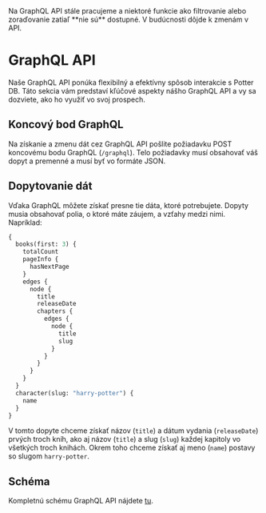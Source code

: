 
<Callout type="warning" emoji="⚠️">
  Na GraphQL API stále pracujeme a niektoré funkcie ako filtrovanie alebo zoraďovanie zatiaľ **nie sú** dostupné. V budúcnosti dôjde k zmenám v API.
</Callout>

# GraphQL API
Naše GraphQL API ponúka flexibilný a efektívny spôsob interakcie s Potter DB. Táto sekcia vám predstaví kľúčové aspekty nášho GraphQL API a vy sa dozviete, ako ho využiť vo svoj prospech.

## Koncový bod GraphQL

Na získanie a zmenu dát cez GraphQL API pošlite požiadavku POST koncovému bodu GraphQL (`/graphql`). Telo požiadavky musí obsahovať váš dopyt a premenné a musí byť vo formáte JSON.

## Dopytovanie dát
Vďaka GraphQL môžete získať presne tie dáta, ktoré potrebujete. Dopyty musia obsahovať polia, o ktoré máte záujem, a vzťahy medzi nimi. Napríklad:

```graphql
{
  books(first: 3) {
    totalCount
    pageInfo {
      hasNextPage
    }
    edges {
      node {
        title
        releaseDate
        chapters {
          edges {
            node {
              title
              slug
            }
          }
        }
      }
    }
  }
  character(slug: "harry-potter") {
    name
  }
}
```
V tomto dopyte chceme získať názov (`title`) a dátum vydania (`releaseDate`) prvých troch kníh, ako aj názov (`title`) a slug (`slug`) každej kapitoly vo všetkých troch knihách. Okrem toho chceme získať aj meno (`name`) postavy so slugom `harry-potter`.

## Schéma
Kompletnú schému GraphQL API nájdete [tu](https://github.com/danielschuster-muc/potter-db/blob/master/backend/app/graphql/schema.json).
